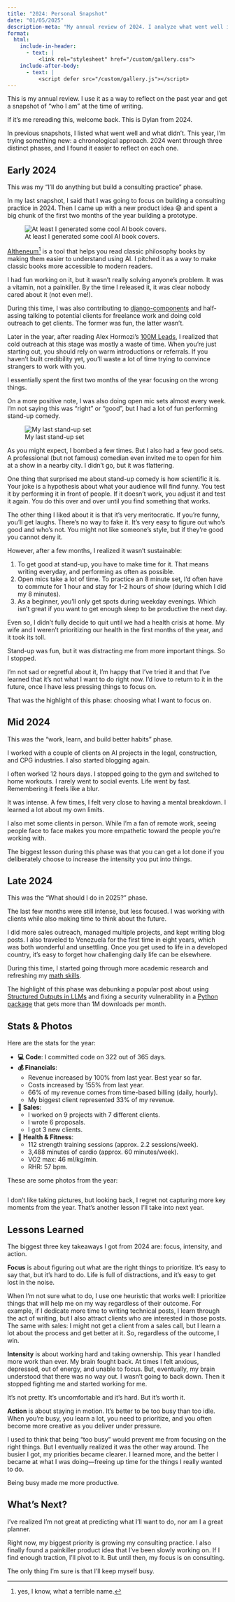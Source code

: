 ```yaml
---
title: "2024: Personal Snapshot"
date: "01/05/2025"
description-meta: "My annual review of 2024. I analyze what went well in 2024 and what I should change for 2025."
format:
  html:
    include-in-header:
      - text: |
          <link rel="stylesheet" href="/custom/gallery.css">
    include-after-body:
      - text: |
          <script defer src="/custom/gallery.js"></script>
---
```


This is my annual review. I use it as a way to reflect on the past year and get a snapshot of "who I am" at the time of writing.

If it's me rereading this, welcome back. This is Dylan from 2024.

In previous snapshots, I listed what went well and what didn’t. This year, I’m trying something new: a chronological approach. 2024 went through three distinct phases, and I found it easier to reflect on each one.

## Early 2024

This was my "I'll do anything but build a consulting practice" phase.

In my last snapshot, I said that I was going to focus on building a consulting practice in 2024. Then I came up with a new product idea 😅 and spent a big chunk of the first two months of the year building a prototype.

![At least I generated some cool AI book covers.](images/2024-personal-snapshot/aitheneum.webp)

[AItheneum^[yes, I know, what a terrible name.]](https://aitheneum.iwanalabs.com/) is a tool that helps you read classic philosophy books by making them easier to understand using AI. I pitched it as a way to make classic books more accessible to modern readers.

I had fun working on it, but it wasn't really solving anyone's problem. It was a vitamin, not a painkiller. By the time I released it, it was clear nobody cared about it (not even me!).

During this time, I was also contributing to [django-components](https://github.com/django-components/django-components) and half-assing talking to potential clients for freelance work and doing cold outreach to get clients. The former was fun, the latter wasn't.

Later in the year, after reading Alex Hormozi's [100M Leads](https://www.amazon.com/100M-Leads-Strangers-Stuff-Acquisition-com-ebook/dp/B0CFDR3TYV), I realized that cold outreach at this stage was mostly a waste of time. When you're just starting out, you should rely on warm introductions or referrals. If you haven't built credibility yet, you'll waste a lot of time trying to convince strangers to work with you.

I essentially spent the first two months of the year focusing on the wrong things.

On a more positive note, I was also doing open mic sets almost every week. I'm not saying this was "right" or "good", but I had a lot of fun performing stand-up comedy.

![My last stand-up set](images/2024-personal-snapshot/jokes.webp)

As you might expect, I bombed a few times. But I also had a few good sets. A professional (but not famous) comedian even invited me to open for him at a show in a nearby city. I didn't go, but it was flattering.

One thing that surprised me about stand-up comedy is how scientific it is. Your joke is a hypothesis about what your audience will find funny. You test it by performing it in front of people. If it doesn't work, you adjust it and test it again. You do this over and over until you find something that works.

The other thing I liked about it is that it's very meritocratic. If you're funny, you'll get laughs. There's no way to fake it. It's very easy to figure out who's good and who's not. You might not like someone's style, but if they're good you cannot deny it.

However, after a few months, I realized it wasn't sustainable:

1. To get good at stand-up, you have to make time for it. That means writing everyday, and performing as often as possible.
2. Open mics take a lot of time. To practice an 8 minute set, I'd often have to commute for 1 hour and stay for 1-2 hours of show (during which I did my 8 minutes).
3. As a beginner, you'll only get spots during weekday evenings. Which isn't great if you want to get enough sleep to be productive the next day.

Even so, I didn't fully decide to quit until we had a health crisis at home. My wife and I weren't prioritizing our health in the first months of the year, and it took its toll.

Stand-up was fun, but it was distracting me from more important things. So I stopped.

I'm not sad or regretful about it, I'm happy that I've tried it and that I've learned that it's not what I want to do right now. I'd love to return to it in the future, once I have less pressing things to focus on.

That was the highlight of this phase: choosing what I want to focus on.

## Mid 2024

This was the "work, learn, and build better habits" phase.

I worked with a couple of clients on AI projects in the legal, construction, and CPG industries. I also started blogging again.

I often worked 12 hours days. I stopped going to the gym and switched to home workouts. I rarely went to social events. Life went by fast. Remembering it feels like a blur.

It was intense. A few times, I felt very close to having a mental breakdown. I learned a lot about my own limits.

I also met some clients in person. While I'm a fan of remote work, seeing people face to face makes you more empathetic toward the people you're working with.

The biggest lesson during this phase was that you can get a lot done if you deliberately choose to increase the intensity you put into things.

## Late 2024

This was the "What should I do in 2025?" phase.

The last few months were still intense, but less focused. I was working with clients while also making time to think about the future.

I did more sales outreach, managed multiple projects, and kept writing blog posts. I also traveled to Venezuela for the first time in eight years, which was both wonderful and unsettling. Once you get used to life in a developed country, it's easy to forget how challenging daily life can be elsewhere.

During this time, I started going through more academic research and refreshing my [math skills](https://mathacademy.com/).

The highlight of this phase was debunking a popular post about using [Structured Outputs in LLMs](https://dylancastillo.co/posts/say-what-you-mean-sometimes.html) and fixing a security vulnerability in a [Python package](https://github.com/instructor-ai/instructor/pull/1168) that gets more than 1M downloads per month.

## Stats & Photos

Here are the stats for the year:

- **💻 Code**: I committed code on 322 out of 365 days.
- **💰 Financials**:
  - Revenue increased by 100% from last year. Best year so far.
  - Costs increased by 155% from last year.
  - 66% of my revenue comes from time-based billing (daily, hourly).
  - My biggest client represented 33% of my revenue.
- **📝 Sales**:
  - I worked on 9 projects with 7 different clients.
  - I wrote 6 proposals.
  - I got 3 new clients.
- **💪 Health & Fitness**:
  - 112 strength training sessions (approx. 2.2 sessions/week).
  - 3,488 minutes of cardio (approx. 60 minutes/week).
  - VO2 max: 46 ml/kg/min.
  - RHR: 57 bpm.

These are some photos from the year:

<div class="custom-gallery-container" 
     data-images='[
       {"url": "https://s3.eu-west-1.amazonaws.com/images.dylancastillo.co/2024-personal-snapshot/27394352-8BDD-47EF-AB8D-5B7EEABDD1BE_1_105_c.jpeg", "caption": "A good stand-up set"},
       {"url": "https://s3.eu-west-1.amazonaws.com/images.dylancastillo.co/2024-personal-snapshot/9BAE2624-4DB5-4D53-8F74-922E25AE2E11_1_105_c.jpeg", "caption": "A so-so stand-up set"},
       {"url": "https://s3.eu-west-1.amazonaws.com/images.dylancastillo.co/2024-personal-snapshot/281F5B0F-07D6-478C-83E9-73D136A31088_1_105_c.jpeg", "caption": "The day Edu and Leo decided to never do Airsoft again"},
       {"url": "https://s3.eu-west-1.amazonaws.com/images.dylancastillo.co/2024-personal-snapshot/24E61471-8D7B-4F37-992C-F3428FB46DCA_1_105_c.jpeg", "caption": "Morocco ❤️"},
       {"url": "https://s3.eu-west-1.amazonaws.com/images.dylancastillo.co/2024-personal-snapshot/4BCF78E3-3FE8-475B-AFB2-D2E9AC358234_1_105_c.jpeg", "caption": "Old friends 1"},
       {"url": "https://s3.eu-west-1.amazonaws.com/images.dylancastillo.co/2024-personal-snapshot/0CA7E896-69E6-4A2D-BC49-67B3DB5F6618_1_105_c.jpeg", "caption": "Primos"},
       {"url": "https://s3.eu-west-1.amazonaws.com/images.dylancastillo.co/2024-personal-snapshot/6D90D345-B819-4AD3-865E-249B86EAB6D3_1_105_c.jpeg", "caption": "Home team"},
       {"url": "https://s3.eu-west-1.amazonaws.com/images.dylancastillo.co/2024-personal-snapshot/08C29CCA-8FCF-4794-8A13-FA31F97CA59F_1_105_c.jpeg", "caption": "Venezuela, family 1"},
       {"url": "https://s3.eu-west-1.amazonaws.com/images.dylancastillo.co/2024-personal-snapshot/FDC40C8A-EA95-42D5-A927-8ED1801AD182_1_105_c.jpeg", "caption": "Venezuela, Margarita 😎"},
       {"url": "https://s3.eu-west-1.amazonaws.com/images.dylancastillo.co/2024-personal-snapshot/AE334898-D23D-4F3D-9004-FC1B489A33C9_1_105_c.jpeg", "caption": "Venezuela, old friends 2"},
       {"url": "https://s3.eu-west-1.amazonaws.com/images.dylancastillo.co/2024-personal-snapshot/451B688D-070E-4E92-BB27-25170A8973A4_1_105_c.jpeg", "caption": "Venezuela, old friends 3"},
       {"url": "https://s3.eu-west-1.amazonaws.com/images.dylancastillo.co/2024-personal-snapshot/D38E3BF7-4BAC-47B2-83BB-E2CD7216D2E3_1_105_c.jpeg", "caption": "Venezuela, humming-birds 🐦"},
       {"url": "https://s3.eu-west-1.amazonaws.com/images.dylancastillo.co/2024-personal-snapshot/EC982C3C-B649-4FE9-8E31-812AB9888C32_1_105_c.jpeg", "caption": "Venezuela, Home"},
       {"url": "https://s3.eu-west-1.amazonaws.com/images.dylancastillo.co/2024-personal-snapshot/D7F82391-78E2-4BDA-8B17-5584DF01F911_1_105_c.jpeg", "caption": "Venezuela, Zena ❤️"},
       {"url": "https://s3.eu-west-1.amazonaws.com/images.dylancastillo.co/2024-personal-snapshot/F8ECF562-9F0B-4B9E-9B0C-B922D0B826A9_1_105_c.jpeg", "caption": "Venezuela, Napo&#39;s getting old 😢"},
       {"url": "https://s3.eu-west-1.amazonaws.com/images.dylancastillo.co/2024-personal-snapshot/CE02055B-B5A9-454A-9736-B2D86DD17AA7_1_105_c.jpeg", "caption": "The Colombiano Libertario"},
       {"url": "https://s3.eu-west-1.amazonaws.com/images.dylancastillo.co/2024-personal-snapshot/29408D6A-A961-4004-853A-2959C7A5E636_1_105_c.jpeg", "caption": "High 🥩 Poker"},
       {"url": "https://s3.eu-west-1.amazonaws.com/images.dylancastillo.co/2024-personal-snapshot/A3D6DCF0-D65B-40C6-A630-FA219AAC0981_1_105_c.jpeg", "caption": "Tía Mary ❤️"},
       {"url": "https://s3.eu-west-1.amazonaws.com/images.dylancastillo.co/2024-personal-snapshot/2EB0D748-F8AF-49F9-BEF0-3906D7AB017E_1_105_c.jpeg", "caption": "Family 2"},
       {"url": "https://s3.eu-west-1.amazonaws.com/images.dylancastillo.co/2024-personal-snapshot/609AB45C-8EFC-4DC6-9BFD-241245DD2269_1_105_c.jpeg", "caption": "Friends (Luciano&#39;s farewell 🇦🇷)"},
       {"url": "https://s3.eu-west-1.amazonaws.com/images.dylancastillo.co/2024-personal-snapshot/20A01D83-C0AB-4460-9484-6F32A72E703D_1_105_c.jpeg", "caption": "Family 3"},
       {"url": "https://s3.eu-west-1.amazonaws.com/images.dylancastillo.co/2024-personal-snapshot/E7FECC11-00B8-4124-9519-82F9ED68C0ED_1_105_c.jpeg", "caption": "The Dukes of Bocangel ❤️"},
       {"url": "https://s3.eu-west-1.amazonaws.com/images.dylancastillo.co/2024-personal-snapshot/6D91F2D8-D302-4467-A3DC-681CD5D372AE_1_105_c.jpeg", "caption": "Karaoke 😂"},
       {"url": "https://s3.eu-west-1.amazonaws.com/images.dylancastillo.co/2024-personal-snapshot/2B2543F7-F99E-4D44-BCEA-45AB683A55BF_1_105_c.jpeg", "caption": "Last run of the year 1"},
       {"url": "https://s3.eu-west-1.amazonaws.com/images.dylancastillo.co/2024-personal-snapshot/89B92C0E-C70F-4660-A0A4-3DA2EEA54B63_1_105_c.jpeg", "caption": "Last run of the year 2"},
       {"url": "https://s3.eu-west-1.amazonaws.com/images.dylancastillo.co/2024-personal-snapshot/C9917576-0866-46C3-A500-1E680A24E24F_1_105_c.jpeg", "caption": "❤️"}
     ]'>
  <img class="gallery-image" src="" alt="" />
  <div class="gallery-caption"></div>
</div>

I don’t like taking pictures, but looking back, I regret not capturing more key moments from the year. That’s another lesson I’ll take into next year.

## Lessons Learned

The biggest three key takeaways I got from 2024 are: focus, intensity, and action.

**Focus** is about figuring out what are the right things to prioritize. It's easy to say that, but it's hard to do. Life is full of distractions, and it's easy to get lost in the noise.

When I’m not sure what to do, I use one heuristic that works well: I prioritize things that will help me on my way regardless of their outcome. For example, if I dedicate more time to writing technical posts, I learn through the act of writing, but I also attract clients who are interested in those posts. The same with sales: I might not get a client from a sales call, but I learn a lot about the process and get better at it. So, regardless of the outcome, I win.

**Intensity** is about working hard and taking ownership. This year I handled more work than ever. My brain fought back. At times I felt anxious, depressed, out of energy, and unable to focus. But, eventually, my brain understood that there was no way out. I wasn't going to back down. Then it stopped fighting me and started working for me.

It's not pretty. It's uncomfortable and it's hard. But it's worth it.

**Action** is about staying in motion. It's better to be too busy than too idle. When you're busy, you learn a lot, you need to prioritize, and you often become more creative as you deliver under pressure.

I used to think that being "too busy" would prevent me from focusing on the right things. But I eventually realized it was the other way around. The busier I got, my priorities became clearer. I learned more, and the better I became at what I was doing—freeing up time for the things I really wanted to do.

Being busy made me more productive.

## What's Next?

I've realized I'm not great at predicting what I'll want to do, nor am I a great planner.

Right now, my biggest priority is growing my consulting practice. I also finally found a painkiller product idea that I've been slowly working on. If I find enough traction, I'll pivot to it. But until then, my focus is on consulting.

The only thing I'm sure is that I'll keep myself busy.
